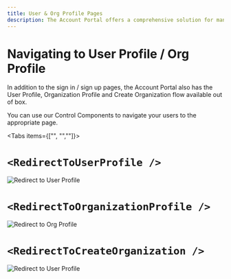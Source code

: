 ```yaml
---
title: User & Org Profile Pages
description: The Account Portal offers a comprehensive solution for managing user authentication and profile management in your web application and is the fastest way to add Clerk's authentication to your application with minimal code required.
---
```



# Navigating to User Profile / Org Profile

In addition to the sign in / sign up pages, the Account Portal also has the User Profile, Organization Profile and Create Organization flow available out of box. 

You can use our Control Components to navigate your users to the appropriate page.

<Tabs items={["<RedirectToUserProfile />", "<RedirectToOrganizationProfile />","<RedirectToCreateOrganization />"]}>
<Tab>

# `<RedirectToUserProfile />`

![Redirect to User Profile](/docs/images/account-portal/account_portal_user_profile.png)

</Tab>
<Tab>

# `<RedirectToOrganizationProfile />`

![Redirect to Org Profile](/docs/images/account-portal/account_portal_org_profile.png)

</Tab>
<Tab>

# `<RedirectToCreateOrganization />`

![Redirect to User Profile](/docs/images/account-portal/account_portal_create_org.png)

</Tab>
</Tabs>